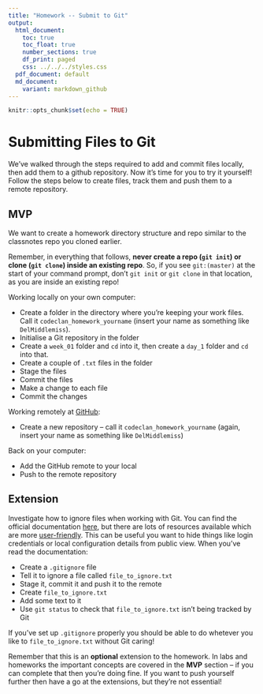 ```yaml
---
title: "Homework -- Submit to Git"
output:
  html_document:
    toc: true
    toc_float: true
    number_sections: true
    df_print: paged
    css: ../../../styles.css
  pdf_document: default
  md_document:
    variant: markdown_github
---
```


```r
knitr::opts_chunk$set(echo = TRUE)
```

# Submitting Files to Git

We've walked through the steps required to add and commit files locally, then add them to a github repository. Now it's time for you to try it yourself! Follow the steps below to create files, track them and push them to a remote repository.

## MVP

We want to create a homework directory structure and repo similar to the classnotes repo you cloned earlier. 

Remember, in everything that follows, **never create a repo (`git init`) or clone (`git clone`) inside an existing repo**. So, if you see `git:(master)` at the start of your command prompt, don't `git init` or `git clone` in that location, as you are inside an existing repo!

Working locally on your own computer:

* Create a folder in the directory where you're keeping your work files. Call it `codeclan_homework_yourname` (insert your name as something like `DelMiddlemiss`).
* Initialise a Git repository in the folder
* Create a `week_01` folder and `cd` into it, then create a `day_1` folder and `cd` into that.
* Create a couple of `.txt` files in the folder
* Stage the files
* Commit the files
* Make a change to each file
* Commit the changes

Working remotely at [GitHub](https://github.com/):

* Create a new repository -- call it `codeclan_homework_yourname` (again, insert your name as something like `DelMiddlemiss`)

Back on your computer:

* Add the GitHub remote to your local
* Push to the remote repository

## Extension

Investigate how to ignore files when working with Git. You can find the official documentation [here](https://git-scm.com/docs/gitignore), but there are lots of resources available which are more [user-friendly](https://medium.com/@haydar_ai/learning-how-to-git-ignoring-files-and-folders-using-gitignore-4b6a1ec43ce1). This can be useful you want to hide things like login credentials or local configuration details from public view. When you've read the documentation:

* Create a `.gitignore` file
* Tell it to ignore a file called `file_to_ignore.txt`
* Stage it, commit it and push it to the remote
* Create `file_to_ignore.txt` 
* Add some text to it
* Use `git status` to check that `file_to_ignore.txt` isn't being tracked by Git

If you've set up `.gitignore` properly you should be able to do whetever you like to `file_to_ignore.txt` without Git caring!

<div class="emphasis">
Remember that this is an **optional** extension to the homework. In labs and homeworks the important concepts are covered in the **MVP** section -- if you can complete that then you're doing fine. If you want to push yourself further then have a go at the extensions, but they're not essential!
</div>
